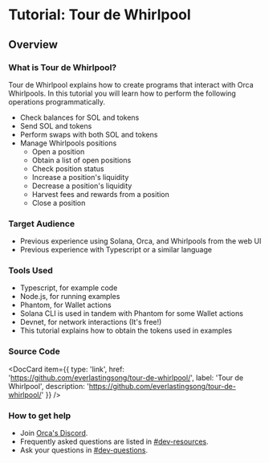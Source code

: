 
# Tutorial: Tour de Whirlpool

## Overview

### What is Tour de Whirlpool?
Tour de Whirlpool explains how to create programs that interact with Orca Whirlpools. In this tutorial you will learn how to perform the following operations programmatically.
- Check balances for SOL and tokens
- Send SOL and tokens
- Perform swaps with both SOL and tokens
- Manage Whirlpools positions
    - Open a position
    - Obtain a list of open positions
    - Check position status
    - Increase a position's liquidity
    - Decrease a position's liquidity
    - Harvest fees and rewards from a position
    - Close a position

### Target Audience
- Previous experience using Solana, Orca, and Whirlpools from the web UI
- Previous experience with Typescript or a similar language

### Tools Used
- Typescript, for example code
- Node.js, for running examples
- Phantom, for Wallet actions
- Solana CLI is used in tandem with Phantom for some Wallet actions
- Devnet, for network interactions (It's free!)
- This tutorial explains how to obtain the tokens used in examples

### Source Code

<DocCard item={{
  type: 'link',
  href: 'https://github.com/everlastingsong/tour-de-whirlpool/',
  label: 'Tour de Whirlpool',
  description: 'https://github.com/everlastingsong/tour-de-whirlpool/'
}} />

### How to get help
- Join [Orca's Discord](https://dicord.orca.so).
- Frequently asked questions are listed in [#dev-resources](https://discord.com/channels/798712664590254081/1049775881008193716).
- Ask your questions in [#dev-questions](https://discord.com/channels/798712664590254081/838660851178274866).
